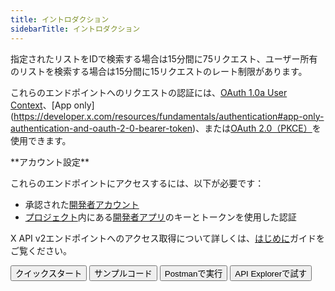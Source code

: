 ```yaml
---
title: イントロダクション
sidebarTitle: イントロダクション
---
```



指定されたリストをIDで検索する場合は15分間に75リクエスト、ユーザー所有のリストを検索する場合は15分間に15リクエストのレート制限があります。

これらのエンドポイントへのリクエストの認証には、[OAuth 1.0a User Context](/ja/resources/fundamentals/authentication)、\[App only]\(https://developer.x.com/resources/fundamentals/authentication#app-only-authentication-and-oauth-2-0-bearer-token)、または[OAuth 2.0（PKCE）](ja/resources/fundamentals/authentication#oauth-2-0-authorization-code-flow-with-pkce-2)を使用できます。

<Note>
  **アカウント設定**

  これらのエンドポイントにアクセスするには、以下が必要です：

  - 承認された[開発者アカウント](https://developer.x.com/en/portal/petition/essential/basic-info)
  - [プロジェクト](/ja/resources/fundamentals/projects)内にある[開発者アプリ](/ja/resources/fundamentals/developer-apps)のキーとトークンを使用した認証

  X API v2エンドポイントへのアクセス取得について詳しくは、[はじめに](/ja/x-api/getting-started/getting-access)ガイドをご覧ください。
</Note>

<div className="flex space-x-2">
  <Button href="/ja/x-api/lists/manage-lists/quickstart">
    クイックスタート
  </Button>

  <Button href="https://github.com/xdevplatform/Twitter-API-v2-sample-code">
    サンプルコード
  </Button>

  <Button href="https://app.getpostman.com/run-collection/9956214-784efcda-ed4c-4491-a4c0-a26470a67400">
    Postmanで実行
  </Button>

  <Button href="https://developer.x.com/apitools/api?endpoint=/2/lists/%7Bid%7D&method=get">
    API Explorerで試す
  </Button>
</div>
